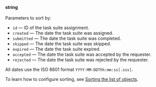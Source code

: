 **string**<br/><br/>Parameters to sort by:

- `id` — ID of the task suite assignment.
- `created` — The date the task suite was assigned.
- `submitted` — The date the task suite was completed.
- `skipped` — The date the task suite was skipped.
- `expired` — The date the task suite expired.
- `accepted` — The date the task suite was accepted by the requester.
- `rejected` — The date the task suite was rejected by the requester.

<Note mode="note" title="Note">

All dates use the ISO 8601 format `YYYY-MM-DDThh:mm:ss[.sss]`.

</Note>

To learn how to configure sorting, see [Sorting the list of objects](/docs-new/api/sorting).
